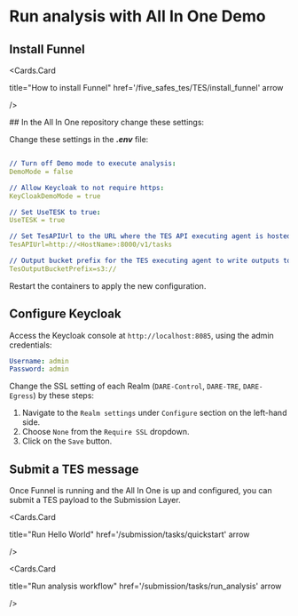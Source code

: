 
# Run analysis with All In One Demo

<Steps>

## Install Funnel

<Cards>

<Cards.Card

title="How to install Funnel"
href='/five_safes_tes/TES/install_funnel'
arrow

/>

</Cards>
## In the All In One repository change these settings:

Change these settings in the **_.env_** file:

```yaml copy filename=".env"

// Turn off Demo mode to execute analysis:
DemoMode = false

// Allow Keycloak to not require https:
KeyCloakDemoMode = true

// Set UseTESK to true:
UseTESK = true

// Set TesAPIUrl to the URL where the TES API executing agent is hosted. e.g Funnel or TES-K:
TesAPIUrl=http://<HostName>:8000/v1/tasks

// Output bucket prefix for the TES executing agent to write outputs to, default is s3 bucket prefix:
TesOutputBucketPrefix=s3://


```

<Callout type="info">
  Restart the containers to apply the new configuration.
</Callout>

## Configure Keycloak

Access the Keycloak console at `http://localhost:8085`, using the admin credentials:

```yaml copy
Username: admin
Password: admin
```

Change the SSL setting of each Realm (`DARE-Control`, `DARE-TRE`, `DARE-Egress`) by these steps:

1. Navigate to the `Realm settings` under `Configure` section on the left-hand side.
2. Choose `None` from the `Require SSL` dropdown.
3. Click on the `Save` button.

</Steps>

## Submit a TES message

Once Funnel is running and the All In One is up and configured, you can submit a TES payload to the Submission Layer.

<Cards>

<Cards.Card

title="Run Hello World"
href='/submission/tasks/quickstart'
arrow

/>

<Cards.Card

title="Run analysis workflow"
href='/submission/tasks/run_analysis'
arrow

/>

</Cards>
